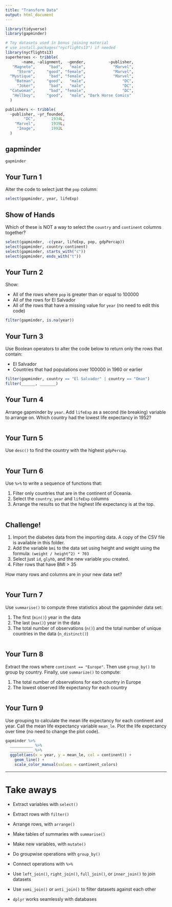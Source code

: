 ```yaml
---
title: "Transform Data"
output: html_document
---
```


```r
library(tidyverse)
library(gapminder)

# Toy datasets used in bonus joining material
# use install.packages("nycflights13") if needed
library(nycflights13)
superheroes <- tribble(
       ~name, ~alignment,  ~gender,          ~publisher,
   "Magneto",      "bad",   "male",            "Marvel",
     "Storm",     "good", "female",            "Marvel",
  "Mystique",      "bad", "female",            "Marvel",
    "Batman",     "good",   "male",                "DC",
     "Joker",      "bad",   "male",                "DC",
  "Catwoman",      "bad", "female",                "DC",
   "Hellboy",     "good",   "male", "Dark Horse Comics"
  )

publishers <- tribble(
  ~publisher, ~yr_founded,
        "DC",       1934L,
    "Marvel",       1939L,
     "Image",       1992L
  )

```

## gapminder

```r
gapminder
```


## Your Turn 1

Alter the code to select just the `pop` column:

```r
select(gapminder, year, lifeExp)
```

## Show of Hands

Which of these is NOT a way to select the `country` and `continent` columns together?

```r
select(gapminder, -c(year, lifeExp, pop, gdpPercap))
select(gapminder, country:continent)
select(gapminder, starts_with("c"))
select(gapminder, ends_with("t"))
```

## Your Turn 2

Show:

* All of the rows where `pop` is greater than or equal to 100000  
* All of the rows for El Salvador  
* All of the rows that have a missing value for `year`  (no need to edit this code)

```r


filter(gapminder, is.na(year))
```

## Your Turn 3

Use Boolean operators to alter the code below to return only the rows that contain:

* El Salvador  
* Countries that had populations over 100000 in 1960 or earlier

```r
filter(gapminder, country == "El Salvador" | country == "Oman")
filter(______, _______)
```

## Your Turn 4

Arrange gapminder by `year`. Add `lifeExp` as a second (tie breaking) variable to arrange on. Which country had the lowest life expectancy in 1952?

```r

```

## Your Turn 5

Use `desc()` to find the country with the highest `gdpPercap`.

```r

```

## Your Turn 6

Use `%>%` to write a sequence of functions that: 

1. Filter only countries that are in the continent of Oceania.
2. Select the `country`, `year` and `lifeExp` columns  
3. Arrange the results so that the highest life expectancy is at the top.

```r

```

## Challenge!

1. Import the diabetes data from the importing data. A copy of the CSV file is available in this folder.
2. Add the variable `bmi` to the data set using height and weight using the formula: `(weight / height^2) * 703`
3. Select just `id`, `glyhb`, and the new variable you created.
4. Filter rows that have BMI > 35

How many rows and columns are in your new data set?

```r

```

## Your Turn 7

Use `summarise()` to compute three statistics about the gapminder data set:

1. The first (`min()`) year in the data
2. The last (`max()`) year in the data  
3. The total number of observations (`n()`) and the total number of unique countries in the data (`n_distinct()`)

```r

```

## Your Turn 8

Extract the rows where `continent == "Europe"`. Then use `group_by()` to group by country. Finally, use `summarize()` to compute:

1. The total number of observations for each country in Europe
2. The lowest observed life expectancy for each country 

```r

```

## Your Turn 9

Use grouping to calculate the mean life expectancy for each continent and year. Call the mean life expectancy variable `mean_le`. Plot the life expectancy over time (no need to change the plot code).

```r
gapminder %>% 
  __________ %>% 
  __________ %>% 
  ggplot(aes(x = year, y = mean_le, col = continent)) +
    geom_line() + 
    scale_color_manual(values = continent_colors)
```

***

# Take aways

* Extract variables with `select()`  
* Extract rows with `filter()`  
* Arrange rows, with `arrange()`  

* Make tables of summaries with `summarise()`  
* Make new variables, with `mutate()`  
* Do groupwise operations with `group_by()`

* Connect operations with `%>%`  

* Use `left_join()`, `right_join()`, `full_join()`, or `inner_join()` to join datasets
* Use `semi_join()` or `anti_join()` to filter datasets against each other

* `dplyr` works seamlessly with databases


